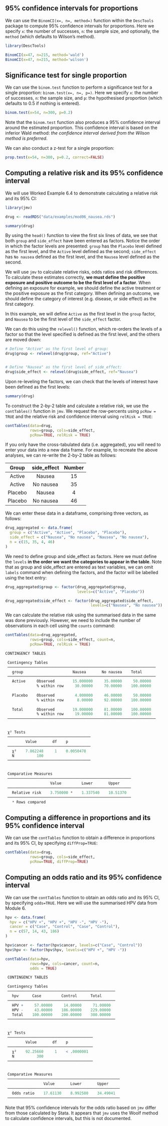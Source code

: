 ## 95% confidence intervals for proportions
We can use the `BinomCI(x=, n=, method=)` function within the `DescTools` package to compute 95% confidence intervals for proportions. Here we specify `x`: the number of successes, `n`: the sample size, and optionally, the `method` (which defaults to Wilson's method).

```r
library(DescTools)

BinomCI(x=47, n=215, method='wald')
BinomCI(x=47, n=215, method='wilson')
```

## Significance test for single proportion
We can use the `binom.test` function to perform a significance test for a single proportion: `binom.test(x=, n=, p=)`. Here we specify `x`: the number of successes, `n`: the sample size, and `p`: the hypothesised proportion (which defaults to 0.5 if nothing is entered).

```r
binom.test(x=54, n=300, p=0.2)
```

Note that the `binom.test` function also produces a 95% confidence interval around the estimated proportion. This confidence interval is based on the inferior Wald method: *the confidence interval derived from the Wilson method is preferred*.

We can also conduct a z-test for a single proportion:

```r
prop.test(x=54, n=300, p=0.2, correct=FALSE)
```

## Computing a relative risk and its 95% confidence interval

We will use Worked Example 6.4 to demonstrate calculating a relative risk and its 95% CI:

```r
library(jmv)

drug <- readRDS("data/examples/mod06_nausea.rds")

summary(drug)
```

By using the `head()` function to view the first six lines of data, we see that both `group` and `side_effect` have been entered as factors. Notice the order in which the factor levels are presented: `group` has the `Placebo` level defined as the first level, and the `Active` level defined as the second; `side_effect` has `No nausea` defined as the first level, and the `Nausea` level defined as the second.

We will use `jmv` to calculate relative risks, odds ratios and risk differences. To calculate these estimates correctly, **we must define the positive exposure and positive outcome to be the first level of a factor**. When defining an exposure for example, we should define the active treatment or the positive exposure as the first category. When defining an outcome, we should define the category of interest (e.g. disease, or side effect) as the first category.

In this example, we will define `Active` as the first level in the `group` factor, and `Nausea` to be the first level of the `side_effect` factor.

We can do this using the `relevel()` function, which re-orders the levels of a factor so that the level specified is defined as the first level, and the others are moved down:

```r
# Define "Active" as the first level of group:
drug$group <- relevel(drug$group, ref="Active")


# Define "Nausea" as the first level of side_effect:
drug$side_effect <- relevel(drug$side_effect, ref="Nausea")
```

Upon re-leveling the factors, we can check that the levels of interest have been defined as the first levels:

```r
summary(drug)
```

To construct the 2-by-2 table and calculate a relative risk, we use the `contTables()` function in `jmv`. We request the row-percents using `pcRow = TRUE` and the relative risk and confidence interval using `relRisk = TRUE`:

```r
contTables(data=drug, 
           rows=group, cols=side_effect, 
           pcRow=TRUE, relRisk = TRUE)
```

If you only have the cross-tabulated data (i.e. aggregated), you will need to enter your data into a new data frame. For example, to recreate the above analyses, we can re-write the 2-by-2 table as follows:

| Group | side_effect | Number |
|:------:|:------:|:------:|
| Active   | Nausea    | 15     |
| Active   | No nausea     | 35    |
| Placebo | Nausea    | 4     |
| Placebo | No nausea    | 46    |

We can enter these data in a dataframe, comprising three vectors, as follows:

```r
drug_aggregated <- data.frame(
  group = c("Active", "Active", "Placebo", "Placebo"),
  side_effect = c("Nausea", "No nausea", "Nausea", "No nausea"),
  n = c(15, 35, 4, 46)
)
```

We need to define group and side_effect as factors. Here we must define the `levels` **in the order we want the categories to appear in the table**. Note that as group and side_effect are entered as text variables, we can omit `labels` command when defining the factors, and the factor will be labelled using the text entry:

```r
drug_aggregated$group <- factor(drug_aggregated$group, 
                                levels=c("Active", "Placebo"))

drug_aggregated$side_effect <- factor(drug_aggregated$side_effect, 
                                      levels=c("Nausea", "No nausea"))
```

We can calculate the relative risk using the summarised data in the same was done previously. However, we need to include the number of observations in each cell using the `counts` command:

```r
contTables(data=drug_aggregated,
           rows=group, cols=side_effect, count=n,
           pcRow=TRUE, relRisk = TRUE)
```

```r
CONTINGENCY TABLES

 Contingency Tables                                                 
 ────────────────────────────────────────────────────────────────── 
   group                      Nausea       No nausea    Total       
 ────────────────────────────────────────────────────────────────── 
   Active     Observed        15.000000     35.00000     50.00000   
              % within row     30.00000     70.00000    100.00000   
                                                                    
   Placebo    Observed         4.000000     46.00000     50.00000   
              % within row      8.00000     92.00000    100.00000   
                                                                    
   Total      Observed        19.000000     81.00000    100.00000   
              % within row     19.00000     81.00000    100.00000   
 ────────────────────────────────────────────────────────────────── 


 χ² Tests                              
 ───────────────────────────────────── 
         Value       df    p           
 ───────────────────────────────────── 
   χ²    7.862248     1    0.0050478   
   N          100                      
 ───────────────────────────────────── 


 Comparative Measures                                    
 ─────────────────────────────────────────────────────── 
                    Value         Lower       Upper      
 ─────────────────────────────────────────────────────── 
   Relative risk    3.750000 ᵃ    1.337540    10.51370   
 ─────────────────────────────────────────────────────── 
   ᵃ Rows compared
```

## Computing a difference in proportions and its 95% confidence interval

We can use the `contTables` function to obtain a difference in proportions and its 95% CI, by specifying `diffProp=TRUE`:

```r
contTables(data=drug, 
           rows=group, cols=side_effect, 
           pcRow=TRUE, diffProp=TRUE)
```

## Computing an odds ratio and its 95% confidence interval

We can use the `contTables` function to obtain an odds ratio and its 95% CI, by specifying `odds=TRUE`. Here we will use the summarised HPV data from Module 6.

```r
hpv <- data.frame(
  hpv = c("HPV +", "HPV +", "HPV -", "HPV -"),
  cancer = c("Case", "Control", "Case", "Control"),
  n = c(57, 14, 43, 186)
)

hpv$cancer <- factor(hpv$cancer, levels=c("Case", "Control"))
hpv$hpv <- factor(hpv$hpv, levels=c("HPV +", "HPV -"))

contTables(data=hpv, 
           rows=hpv, cols=cancer, count=n,
           odds = TRUE)
```

```r
 CONTINGENCY TABLES

 Contingency Tables                               
 ──────────────────────────────────────────────── 
   hpv      Case         Control      Total       
 ──────────────────────────────────────────────── 
   HPV +     57.00000     14.00000     71.00000   
   HPV -     43.00000    186.00000    229.00000   
   Total    100.00000    200.00000    300.00000   
 ──────────────────────────────────────────────── 


 χ² Tests                               
 ────────────────────────────────────── 
         Value       df    p            
 ────────────────────────────────────── 
   χ²    92.25660     1    < .0000001   
   N          300                       
 ────────────────────────────────────── 


 Comparative Measures                               
 ────────────────────────────────────────────────── 
                 Value       Lower       Upper      
 ────────────────────────────────────────────────── 
   Odds ratio    17.61130    8.992580    34.49041   
 ────────────────────────────────────────────────── 
```

Note that 95% confidence intervals for the odds ratio based on `jmv` differ from those calculated by Stata. It appears that `jmv` uses the Woolf method to calculate confidence intervals, but this is not documented.
